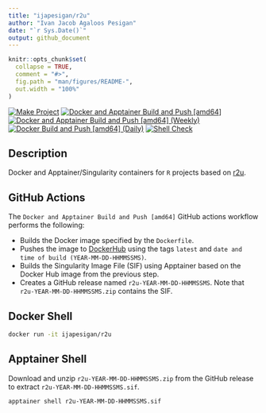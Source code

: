 ```yaml
---
title: "ijapesigan/r2u"
author: "Ivan Jacob Agaloos Pesigan"
date: "`r Sys.Date()`"
output: github_document
---
```


<!-- README.md is generated from .setup/readme/README.Rmd. Please edit that file -->

```r
knitr::opts_chunk$set(
  collapse = TRUE,
  comment = "#>",
  fig.path = "man/figures/README-",
  out.width = "100%"
)
```

<!-- badges: start -->
[![Make Project](https://github.com/ijapesigan/docker-r2u/actions/workflows/make.yml/badge.svg)](https://github.com/ijapesigan/docker-r2u/actions/workflows/make.yml)
[![Docker and Apptainer Build and Push [amd64]](https://github.com/ijapesigan/docker-r2u/actions/workflows/docker-apptainer-build-push-amd64.yml/badge.svg)](https://github.com/ijapesigan/docker-r2u/actions/workflows/docker-apptainer-build-push-amd64.yml)
[![Docker and Apptainer Build and Push [amd64] (Weekly)](https://github.com/ijapesigan/docker-r2u/actions/workflows/docker-apptainer-build-push-weekly-amd64.yml/badge.svg)](https://github.com/ijapesigan/docker-r2u/actions/workflows/docker-apptainer-build-push-weekly-amd64.yml)
[![Docker Build and Push [amd64] (Daily)](https://github.com/ijapesigan/docker-r2u/actions/workflows/docker-build-push-daily-amd64.yml/badge.svg)](https://github.com/ijapesigan/docker-r2u/actions/workflows/docker-build-push-daily-amd64.yml)
[![Shell Check](https://github.com/ijapesigan/docker-r2u/actions/workflows/shellcheck.yml/badge.svg)](https://github.com/ijapesigan/docker-r2u/actions/workflows/shellcheck.yml)
<!-- badges: end -->

## Description

Docker and Apptainer/Singularity containers for `R` projects based on [r2u](https://github.com/eddelbuettel/r2u/).

## GitHub Actions

The `Docker and Apptainer Build and Push [amd64]` GitHub actions workflow performs the following:

- Builds the Docker image specified by the `Dockerfile`.
- Pushes the image to [DockerHub](https://hub.docker.com/repository/docker/ijapesigan/r2u/general) using the tags `latest` and `date and time of build (YEAR-MM-DD-HHMMSSMS)`.
- Builds the Singularity Image File (SIF) using Apptainer based on the Docker Hub image from the previous step.
- Creates a GitHub release named `r2u-YEAR-MM-DD-HHMMSSMS`. Note that `r2u-YEAR-MM-DD-HHMMSSMS.zip` contains the SIF. 

## Docker Shell

```bash
docker run -it ijapesigan/r2u
```

## Apptainer Shell

Download and unzip `r2u-YEAR-MM-DD-HHMMSSMS.zip` from the GitHub release to extract `r2u-YEAR-MM-DD-HHMMSSMS.sif`.

```bash
apptainer shell r2u-YEAR-MM-DD-HHMMSSMS.sif
```
